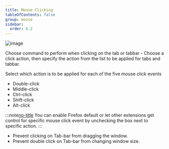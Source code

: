```yaml
---
title: Mouse Clicking
tableOfContents: false
group: mouse
sidebar:
  order: 6.2
---
```



<Image class="help-img" src={mouseClicking} alt="image" />

Choose command to perform when clicking on the tab or tabbar - Choose a click action, then specify
the action from the list to be applied for tabs and tabbar.

Select which action is to be applied for each of the five mouse click events

- Double-click
- Middle-click
- Ctrl-click
- Shift-click
- Alt-click

:::note[no-title]
You can enable Firefox default or let other extensions get control for specific mouse click event by
unchecking the box next to specific action.
:::

- Prevent clicking on Tab-bar from dragging the window.
- Prevent double click on Tab-bar from changing window size.

[no-title]: #
